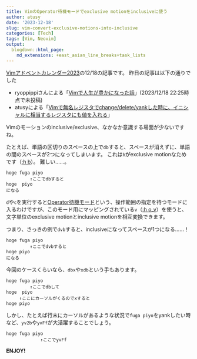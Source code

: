 ```yaml
---
title: VimのOperator待機モードでexclusive motionをinclusiveに使う
author: atusy
date: '2023-12-18'
slug: vim-convert-exclusive-motions-into-inclusive
categories: [Tech]
tags: [Vim, Neovim]
output:
  blogdown::html_page:
    md_extensions: +east_asian_line_breaks+task_lists
---
```


[Vimアドベントカレンダー2023](https://qiita.com/advent-calendar/2023/vim)の12/18の記事です。
昨日の記事は以下の通りでした

- ryoppippiさんによる「[Vimで人生が豊かになった話](https://docs.google.com/presentation/d/1Y-KASktkcmsS5BNelTH10WpoA6SIQbvDpxi6vFnETn4/edit#slide=id.p)」(2023/12/18 22:25時点で未投稿)
- atusyによる「[Vimで無名レジスタでchange/delete/yankした時に、イニシャルに相当するレジスタにも値を入れる](https://blog.atusy.net/2023/12/17/vim-easy-to-remember-regnames/)」

Vimのモーションのinclusive/exclusive、なかなか意識する場面が少ないですね。

たとえば、単語の区切りのスペースの上で`db`すると、スペースが消えずに、単語の間のスペースが2つになってしまいます。
これは`b`がexclusive motionなためです（[:h b](https://vim-jp.org/vimdoc-ja/motion.html#b)）。
難しい……。

```
hoge fuga piyo
         ↑ここでdbすると
hoge  piyo
になる
```

[Operator待機モード]: https://vim-jp.org/vimdoc-ja/intro.html#Operator-pending-mode

`d`や`c`を実行すると[Operator待機モード]という、操作範囲の指定を待つモードに入るわけですが、このモード用にマッピングされている`v`（[:h o_v](https://vim-jp.org/vimdoc-ja/motion.html#o_v)）を使うと、文字単位のexclusive motionとinclusive motionを相互変換できます。

つまり、さっきの例で`dvb`すると、inclusiveになってスペースが1つになる……！

```
hoge fuga piyo
         ↑ここでdvbすると
hoge piyo
になる
```

今回のケースくらいなら、`dbx`や`xdb`という手もあります。

```
hoge fuga piyo
         ↑ここでdbして
hoge  piyo
     ↑ここにカーソルがくるのでxすると
hoge piyo
```

しかし、たとえば行末にカーソルがあるような状況で`fuga piyo`をyankしたい時など、`yv2b`や`yvFf`が大活躍することでしょう。

```
hoge fuga piyo
             ↑ここでyvFf
```

**ENJOY!**
